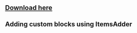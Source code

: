 
## [Download here](https://www.spigotmc.org/resources/ouroboros-mines.72325/)

## Adding custom blocks using ItemsAdder


<Card title="Configuration" icon="link" href="https://github.com/Th3Shadowbroker/OuroborosMines/wiki/Configuration#adding-custom-blocks-using-itemsadder"></Card>